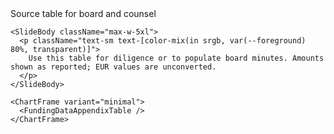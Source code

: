 <div className="flex h-full w-full flex-col">
  <div className="flex flex-1 flex-col gap-8 px-8 py-6 w-full max-w-6xl mx-auto">
    <SlideHeader eyebrow="Appendix" kicker="Funding data (audit trail)">
      Source table for board and counsel
    </SlideHeader>

    <SlideBody className="max-w-5xl">
      <p className="text-sm text-[color-mix(in srgb, var(--foreground) 80%, transparent)]">
        Use this table for diligence or to populate board minutes. Amounts shown as reported; EUR values are unconverted.
      </p>
    </SlideBody>

    <ChartFrame variant="minimal">
      <FundingDataAppendixTable />
    </ChartFrame>
  </div>
</div>
